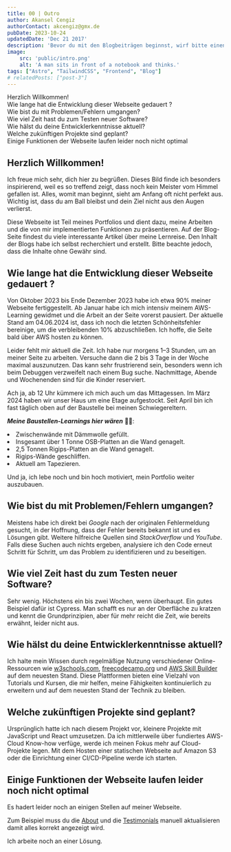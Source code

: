 ```yaml
---
title: 00 | Outro
author: Akansel Cengiz
authorContact: akcengiz@gmx.de
pubDate: 2023-10-24
updatedDate: 'Dec 21 2017'
description: 'Bevor du mit den Blogbeiträgen beginnst, wirf bitte einen Blick hierauf.'
image:
    src: 'public/intro.png'
    alt: 'A man sits in front of a notebook and thinks.'
tags: ["Astro", "TailwindCSS", "Frontend", "Blog"] 
# relatedPosts: ["post-3"]
---
```


<section class="w-10/12 text-justify"> 


<section id="toc">

- [Herzlich Willkommen!](#herzlich-willkommen)
- [Wie lange hat die Entwicklung dieser Webseite gedauert ?](#wie-lange-hat-die-entwicklung-dieser-webseite-gedauert-)
- [Wie bist du mit Problemen/Fehlern umgangen?](#wie-bist-du-mit-problemenfehlern-umgangen)
- [Wie viel Zeit hast du zum Testen neuer Software?](#wie-viel-zeit-hast-du-zum-testen-neuer-software)
- [Wie hälst du deine Entwicklerkenntnisse aktuell?](#wie-hälst-du-deine-entwicklerkenntnisse-aktuell)
- [Welche zukünftigen Projekte sind geplant?](#welche-zukünftigen-projekte-sind-geplant)
- [Einige Funktionen der Webseite laufen leider noch nicht optimal](#einige-funktionen-der-webseite-laufen-leider-noch-nicht-optimal)


</section>

## Herzlich Willkommen!

Ich freue mich sehr, dich hier zu begrüßen. Dieses Bild finde ich besonders inspirierend, weil es so treffend zeigt, dass noch kein Meister vom Himmel gefallen ist. 
Alles, womit man beginnt, sieht am Anfang oft nicht perfekt aus. Wichtig ist, dass du am Ball bleibst und dein Ziel nicht aus den Augen verlierst.

Diese Webseite ist Teil meines Portfolios und dient dazu, meine Arbeiten und die von mir implementierten Funktionen zu präsentieren. 
Auf der Blog-Seite findest du viele interessante Artikel über meine Lernreise. 
Den Inhalt der Blogs habe ich selbst recherchiert und erstellt. Bitte beachte jedoch, dass die Inhalte ohne Gewähr sind.


## Wie lange hat die Entwicklung dieser Webseite gedauert ?


Von Oktober 2023 bis Ende Dezember 2023 habe ich etwa 90% meiner Webseite fertiggestellt. 
Ab Januar habe ich mich intensiv meinem AWS-Learning gewidmet und die Arbeit an der Seite vorerst pausiert. 
Der aktuelle Stand am 04.06.2024 ist, dass ich noch die letzten Schönheitsfehler bereinige, um die verbleibenden 10% abzuschließen. 
Ich hoffe, die Seite bald über AWS hosten zu können.

Leider fehlt mir aktuell die Zeit. Ich habe nur morgens 1–3 Stunden, um an meiner Seite zu arbeiten.
Versuche dann die 2 bis 3 Tage in der Woche maximal auszunutzen.
Das kann sehr frustrierend sein, besonders wenn ich beim Debuggen verzweifelt nach einem Bug suche. 
Nachmittage, Abende und Wochenenden sind für die Kinder reserviert.

Ach ja, ab 12 Uhr kümmere ich mich auch um das Mittagessen. 
Im März 2024 haben wir unser Haus um eine Etage aufgestockt. 
Seit April bin ich fast täglich oben auf der Baustelle bei meinen Schwiegereltern.

***Meine Baustellen-Learnings hier wären*** 🤣🤣:

<li>Zwischenwände mit Dämmwolle gefüllt.</li>
<li>Insgesamt über 1 Tonne OSB-Platten an die Wand genagelt.</li>
<li>2,5 Tonnen Rigips-Platten an die Wand genagelt.</li>
<li>Rigips-Wände geschliffen.</li>
<li>Aktuell am Tapezieren.</li>

Und ja, ich lebe noch und bin hoch motiviert, mein Portfolio weiter auszubauen.


## Wie bist du mit Problemen/Fehlern umgangen?

Meistens habe ich direkt bei *Google* nach der originalen Fehlermeldung gesucht, in der Hoffnung, dass der Fehler bereits bekannt ist und es Lösungen gibt. 
Weitere hilfreiche Quellen sind *StackOverflow* und *YouTube*. 
Falls diese Suchen auch nichts ergeben, analysiere ich den Code erneut Schritt für Schritt, um das Problem zu identifizieren und zu beseitigen.


## Wie viel Zeit hast du zum Testen neuer Software?

Sehr wenig. 
Höchstens ein bis zwei Wochen, wenn überhaupt. 
Ein gutes Beispiel dafür ist Cypress. 
Man schafft es nur an der Oberfläche zu kratzen und kennt die Grundprinzipien, aber für mehr reicht die Zeit, 
wie bereits erwähnt, leider nicht aus.


## Wie hälst du deine Entwicklerkenntnisse aktuell?

Ich halte mein Wissen durch regelmäßige Nutzung verschiedener Online-Ressourcen wie [w3schools.com](https://www.w3schools.com/ "w3schools.com"), [freecodecamp.org](https://www.freecodecamp.org "freecodecamp.org") und [AWS Skill Builder](https://explore.skillbuilder.aws/learn/signin "AWS Skill Builder") auf dem neuesten Stand. Diese Plattformen bieten eine Vielzahl von Tutorials und Kursen, die mir helfen, meine Fähigkeiten kontinuierlich zu erweitern und auf dem neuesten Stand der Technik zu bleiben. 


## Welche zukünftigen Projekte sind geplant?

Ursprünglich hatte ich nach diesem Projekt vor, kleinere Projekte mit JavaScript und React umzusetzen. 
Da ich mittlerweile über fundiertes AWS-Cloud Know-how verfüge, werde ich meinen Fokus mehr auf Cloud-Projekte 
legen.
Mit dem Hosten einer statischen Webseite auf Amazon S3 oder die Einrichtung einer CI/CD-Pipeline werde ich starten.


## Einige Funktionen der Webseite laufen leider noch nicht optimal

Es hadert leider noch an einigen Stellen auf meiner Webseite.

Zum Beispiel muss du die [About](http://192.168.0.199:4321/about "About") und die [Testimonials](http://192.168.0.199:4321/testimonials "Testimonials") manuell
aktualisieren damit alles korrekt angezeigt wird.

Ich arbeite noch an einer Lösung.



</section>